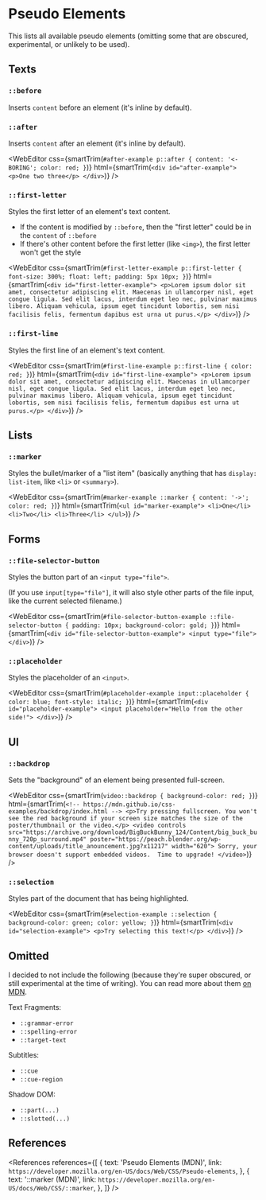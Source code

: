 
<MetadataConfigurer title="Pseudo Elements" dateCreated="2021-02-23" />

# Pseudo Elements

This lists all available pseudo elements (omitting some that are obscured, experimental, or unlikely to be used).

## Texts

### `::before`

Inserts `content` before an element (it's inline by default).

### `::after`

Inserts `content` after an element (it's inline by default).

<WebEditor
  css={smartTrim(`
    #after-example p::after {
      content: '<- BORING';
      color: red;
    }
  `)}
  html={smartTrim(`
    <div id="after-example">
      <p>One two three</p>
    </div>
  `)}
/>

### `::first-letter`

Styles the first letter of an element's text content.

- If the content is modified by `::before`, then the "first letter" could be in the `content` of `::before`
- If there's other content before the first letter (like `<img>`), the first letter won't get the style

<WebEditor
  css={smartTrim(`
    #first-letter-example p::first-letter {
      font-size: 300%;
      float: left;
      padding: 5px 10px;
    }
  `)}
  html={smartTrim(`
    <div id="first-letter-example">
      <p>Lorem ipsum dolor sit amet, consectetur adipiscing elit. Maecenas in ullamcorper nisl, eget congue ligula. Sed elit lacus, interdum eget leo nec, pulvinar maximus libero. Aliquam vehicula, ipsum eget tincidunt lobortis, sem nisi facilisis felis, fermentum dapibus est urna ut purus.</p>
    </div>
  `)}
/>

### `::first-line`

Styles the first line of an element's text content.

<WebEditor
  css={smartTrim(`
    #first-line-example p::first-line {
      color: red;
    }
  `)}
  html={smartTrim(`
    <div id="first-line-example">
      <p>Lorem ipsum dolor sit amet, consectetur adipiscing elit. Maecenas in ullamcorper nisl, eget congue ligula. Sed elit lacus, interdum eget leo nec, pulvinar maximus libero. Aliquam vehicula, ipsum eget tincidunt lobortis, sem nisi facilisis felis, fermentum dapibus est urna ut purus.</p>
    </div>
  `)}
/>

## Lists

### `::marker`

Styles the bullet/marker of a "list item" (basically anything that has `display: list-item`, like `<li>` or `<summary>`).

<WebEditor
  css={smartTrim(`
    #marker-example ::marker {
      content: '->';
      color: red;
    }
  `)}
  html={smartTrim(`
    <ul id="marker-example">
      <li>One</li>
      <li>Two</li>
      <li>Three</li>
    </ul>
  `)}
/>

## Forms

### `::file-selector-button`

Styles the button part of an `<input type="file">`.

(If you use `input[type="file"]`, it will also style other parts of the file input, like the current selected filename.)

<WebEditor
  css={smartTrim(`
    #file-selector-button-example ::file-selector-button {
      padding: 10px;
      background-color: gold;
    }
  `)}
  html={smartTrim(`
    <div id="file-selector-button-example">
      <input type="file">
    </div>
  `)}
/>

### `::placeholder`

Styles the placeholder of an `<input>`.

<WebEditor
  css={smartTrim(`
    #placeholder-example input::placeholder {
      color: blue;
      font-style: italic;
    }
  `)}
  html={smartTrim(`
    <div id="placeholder-example">
      <input placeholder="Hello from the other side!">
    </div>
  `)}
/>

## UI

### `::backdrop`

Sets the "background" of an element being presented full-screen.

<WebEditor
  css={smartTrim(`
    video::backdrop {
      background-color: red;
    }
  `)}
  html={smartTrim(`
    <!-- https://mdn.github.io/css-examples/backdrop/index.html -->
    <p>Try pressing fullscreen. You won't see the red background if your screen size matches the size of the poster/thumbnail or the video.</p>
    <video controls
      src="https://archive.org/download/BigBuckBunny_124/Content/big_buck_bunny_720p_surround.mp4"
      poster="https://peach.blender.org/wp-content/uploads/title_anouncement.jpg?x11217"
      width="620">
    Sorry, your browser doesn't support embedded videos.  Time to upgrade!
    </video>
  `)}
/>

### `::selection`

Styles part of the document that has being highlighted.

<WebEditor
  css={smartTrim(`
    #selection-example ::selection {
      background-color: green;
      color: yellow;
    }
  `)}
  html={smartTrim(`
    <div id="selection-example">
      <p>Try selecting this text!</p>
    </div>
  `)}
/>

## Omitted

I decided to not include the following (because they're super obscured, or still experimental at the time of writing). You can read more about them [on MDN](https://developer.mozilla.org/en-US/docs/Web/CSS/Pseudo-elements).

Text Fragments:

- `::grammar-error`
- `::spelling-error`
- `::target-text`

Subtitles:

- `::cue`
- `::cue-region`

Shadow DOM:

- `::part(...)`
- `::slotted(...)`

## References

<References
  references={[
    {
      text: 'Pseudo Elements (MDN)',
      link: `https://developer.mozilla.org/en-US/docs/Web/CSS/Pseudo-elements`,
    },
    {
      text: '::marker (MDN)',
      link: `https://developer.mozilla.org/en-US/docs/Web/CSS/::marker`,
    },
  ]}
/>
